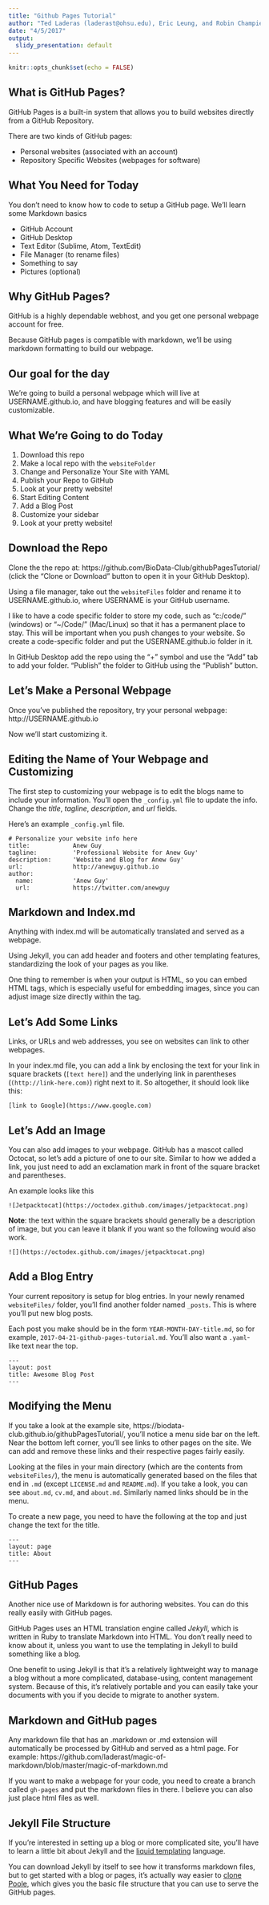 ```yaml
---
title: "Github Pages Tutorial"
author: "Ted Laderas (laderast@ohsu.edu), Eric Leung, and Robin Champieux"
date: "4/5/2017"
output:
  slidy_presentation: default
---
```


```r
knitr::opts_chunk$set(echo = FALSE)
```

## What is GitHub Pages?

GitHub Pages is a built-in system that allows you to build websites directly from a GitHub Repository.

There are two kinds of GitHub pages:

+ Personal websites (associated with an account)
+ Repository Specific Websites (webpages for software)

## What You Need for Today

You don't need to know how to code to setup a GitHub page. We'll learn some Markdown basics

+ GitHub Account
+ GitHub Desktop
+ Text Editor (Sublime, Atom, TextEdit)
+ File Manager (to rename files)
+ Something to say
+ Pictures (optional)

## Why GitHub Pages?

GitHub is a highly dependable webhost, and you get one personal webpage account for free. 

Because GitHub pages is compatible with markdown, we'll be using markdown formatting to build our webpage.

## Our goal for the day

We're going to build a personal webpage which will live at USERNAME.github.io, and have blogging features and will be easily customizable. 

## What We're Going to do Today

  1) Download this repo
  2) Make a local repo with the `websiteFolder`
  3) Change and Personalize Your Site with YAML
  4) Publish your Repo to GitHub
  5) Look at your pretty website!
  6) Start Editing Content
  7) Add a Blog Post
  8) Customize your sidebar
  9) Look at your pretty website!

## Download the Repo

Clone the the repo at: https://github.com/BioData-Club/githubPagesTutorial/ (click the "Clone or Download" button to open it in your GitHub Desktop).

Using a file manager, take out the `websiteFiles` folder and rename it to USERNAME.github.io, where USERNAME is your GitHub username.

I like to have a code specific folder to store my code, such as "c:/code/" (windows) or "~/Code/" (Mac/Linux) so that it has a permanent place to stay. This will be important when you push changes to your website. So create a code-specific folder and put the USERNAME.github.io folder in it.

In GitHub Desktop add the repo using the "+" symbol and use the "Add" tab to add your folder. "Publish" the folder to GitHub using the "Publish" button. 

## Let's Make a Personal Webpage

Once you've published the repository, try your personal webpage: http://USERNAME.github.io

Now we'll start customizing it.

## Editing the Name of Your Webpage and Customizing

The first step to customizing your webpage is to edit the blogs name to 
include your information. You'll open the `_config.yml` file to update
the info. Change the *title*, *tagline*, *description*, and *url* fields.

Here's an example `_config.yml` file.

```
# Personalize your website info here
title:            Anew Guy
tagline:          'Professional Website for Anew Guy'
description:      'Website and Blog for Anew Guy'
url:              http://anewguy.github.io
author:
  name:           'Anew Guy'
  url:            https://twitter.com/anewguy
```

## Markdown and Index.md

Anything with index.md will be automatically translated and served as a webpage.

Using Jekyll, you can add header and footers and other templating features, standardizing the look of your pages as you like.

One thing to remember is when your output is HTML, so you can embed HTML tags, which is especially useful for embedding images, since you can adjust image size directly within the tag.

## Let's Add Some Links

Links, or URLs and web addresses, you see on websites can link to other webpages.

In your index.md file, you can add a link by enclosing the text for your link in square brackets (`[text here]`) and the underlying link in parentheses (`(http://link-here.com)`) right next to it. So altogether, it should look like this: 

```
[link to Google](https://www.google.com)
```

## Let's Add an Image

You can also add images to your webpage. GitHub has a mascot called Octocat, so let's add a picture of one to our site. Similar to how we added a link, you just need to add an exclamation mark in front of the square bracket and parentheses.

An example looks like this 

```
![Jetpacktocat](https://octodex.github.com/images/jetpacktocat.png)
```

**Note**: the text within the square brackets should generally be a description of image, but you can leave it blank if you want so the following would also work.

```
![](https://octodex.github.com/images/jetpacktocat.png)
```

## Add a Blog Entry

Your current repository is setup for blog entries. In your newly renamed `websiteFiles/` folder, you'll find another folder named `_posts`. This is where you'll put new blog posts.

Each post you make should be in the form `YEAR-MONTH-DAY-title.md`, so for example, `2017-04-21-github-pages-tutorial.md`. You'll also want a `.yaml`-like text near the top.

```
---
layout: post
title: Awesome Blog Post
---
```

## Modifying the Menu

If you take a look at the example site, https://biodata-club.github.io/githubPagesTutorial/, you'll notice a menu side bar on the left. Near the bottom left corner, you'll see links to other pages on the site. We can add and remove these links and their respective pages fairly easily.

Looking at the files in your main directory (which are the contents from `websiteFiles/`), the menu is automatically generated based on the files that end in `.md` (except `LICENSE.md` and `README.md`). If you take a look, you can see `about.md`, `cv.md`, and `about.md`. Similarly named links should be in the menu.

To create a new page, you need to have the following at the top and just change the text for the title.

```
---
layout: page
title: About
---
```

## GitHub Pages

Another nice use of Markdown is for authoring websites. You can do this really easily with GitHub pages.

GitHub Pages uses an HTML translation engine called *Jekyll*, which is written in Ruby to translate Markdown into HTML. You don't really need to know about it, unless you want to use the templating in Jekyll to build something like a blog.

One benefit to using Jekyll is that it's a relatively lightweight way to manage a blog without a more complicated, database-using, content management system. Because of this, it's relatively portable and you can easily take your documents with you if you decide to migrate to another system.

## Markdown and GitHub pages

Any markdown file that has an .markdown or .md extension will automatically be processed by GitHub and served as a html page. For example: https://github.com/laderast/magic-of-markdown/blob/master/magic-of-markdown.md

If you want to make a webpage for your code, you need to create a branch called `gh-pages` and put the markdown files in there. I believe you can also just place html files as well.

## Jekyll File Structure

If you're interested in setting up a blog or more complicated site, you'll have to learn a little bit about Jekyll and the [liquid templating](http://jekyllrb.com/docs/templates/) language.

You can download Jekyll by itself to see how it transforms markdown files, but to get started with a blog or pages, it's actually way easier to [clone Poole](https://github.com/poole/poole), which gives you the basic file structure that you can use to serve the GitHub pages.
